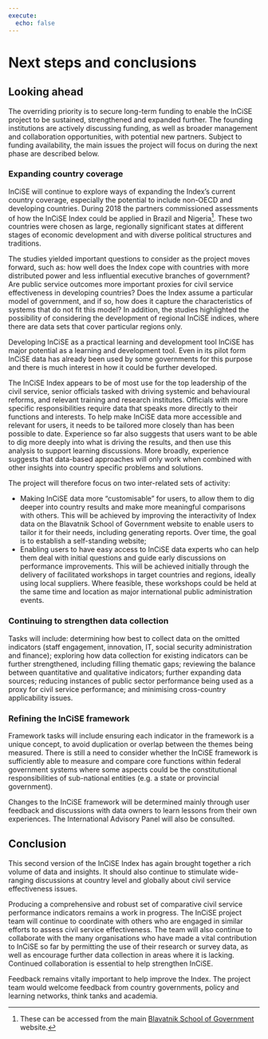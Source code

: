 ```yaml
---
execute:
  echo: false
---
```


# Next steps and conclusions {#sec-next-steps}

## Looking ahead {#sec-looking-ahead}

The overriding priority is to secure long-term funding to enable the InCiSE
project to be sustained, strengthened and expanded further. The founding
institutions are actively discussing funding, as well as broader management
and collaboration opportunities, with potential new partners. Subject to
funding availability, the main issues the project will focus on during the
next phase are described below.

### Expanding country coverage

InCiSE will continue to explore ways of expanding
the Index’s current country coverage, especially the potential to include
non-OECD and developing countries. During 2018 the partners commissioned
assessments of how the InCiSE Index could be applied in Brazil and Nigeria[^1].
These two countries were chosen as large, regionally significant states at
different stages of economic development and with diverse political structures
and traditions.

[^1]: These can be accessed from the main [Blavatnik School of Government](https://www.bsg.ox.ac.uk/about/partnerships/international-civil-service-effectiveness-index) website.

The studies yielded important questions to consider as the project moves
forward, such as: how well does the Index cope with countries with more
distributed power and less influential executive branches of government? Are
public service outcomes more important proxies for civil service effectiveness
in developing countries? Does the Index assume a particular model of
government, and if so, how does it capture the characteristics of systems that
do not fit this model? In addition, the studies highlighted the possibility of
considering the development of regional InCiSE indices, where there are data
sets that cover particular regions only.

Developing InCiSE as a practical learning and development tool InCiSE has major
potential as a learning and development tool. Even in its pilot form InCiSE data
has already been used by some governments for this purpose and there is much
interest in how it could be further developed.

The InCiSE Index appears to be of most use for the top leadership of the civil
service, senior officials tasked with driving systemic and behavioural reforms,
and relevant training and research institutes. Officials with more specific
responsibilities require data that speaks more directly to their functions and
interests. To help make InCiSE data more accessible and relevant for users, it
needs to be tailored more closely than has been possible to date. Experience so
far also suggests that users want to be able to dig more deeply into what is
driving the results, and then use this analysis to support learning
discussions. More broadly, experience suggests that data-based approaches
will only work when combined with other insights into country specific problems
and solutions.

The project will therefore focus on two inter-related sets of activity:

* Making InCiSE data more “customisable” for users, to allow them to dig
  deeper into country results and make more meaningful comparisons with others.
  This will be achieved by improving the interactivity of Index data on the
  Blavatnik School of Government website to enable users to tailor it for their
  needs, including generating reports. Over time, the goal is to establish a
  self-standing website;
* Enabling users to have easy access to InCiSE data experts who can help them
  deal with initial questions and guide early discussions on performance
  improvements. This will be achieved initially through the delivery of
  facilitated workshops in target countries and regions, ideally using local
  suppliers. Where feasible, these workshops could be held at the same time
  and location as major international public administration events.

### Continuing to strengthen data collection

Tasks will include: determining how best to collect data on the omitted
indicators (staff engagement, innovation, IT, social security administration
and finance); exploring how data collection for existing indicators can be
further strengthened, including filling thematic gaps; reviewing the balance
between quantitative and qualitative indicators; further expanding data
sources; reducing instances of public sector performance being used as a
proxy for civil service performance; and minimising cross-country
applicability issues.

### Refining the InCiSE framework

Framework tasks will include ensuring each indicator in the framework is a
unique concept, to avoid duplication or overlap between the themes being
measured. There is still a need to consider whether the InCiSE framework is
sufficiently able to measure and compare core functions within federal
government systems where some aspects could be the constitutional
responsibilities of sub-national entities (e.g. a state or provincial
government).

Changes to the InCiSE framework will be determined mainly through user
feedback and discussions with data owners to learn lessons from their own
experiences. The International Advisory Panel will also be consulted.

## Conclusion {#sec-conclusion}

This second version of the InCiSE Index has again brought together a rich
volume of data and insights. It should also continue to stimulate wide-ranging
discussions at country level and globally about civil service
effectiveness issues.

Producing a comprehensive and robust set of comparative civil service
performance indicators remains a work in progress. The InCiSE project team
will continue to coordinate with others who are engaged in similar efforts to
assess civil service effectiveness. The team will also continue to collaborate
with the many organisations who have made a vital contribution to InCiSE so
far by permitting the use of their research or survey data, as well as
encourage further data collection in areas where it is lacking. Continued
collaboration is essential to help strengthen InCiSE.

Feedback remains vitally important to help improve the Index. The project team
would welcome feedback from country governments, policy and learning networks,
think tanks and academia.
